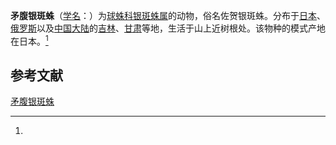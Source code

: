 {{Speciesbox
| name = 矛腹银斑蛛
| status = 
| status_system = 
| image = 
| genus = Argyrodes
| species = sagnaus
| authority = (Donitz et Strand, 1906)<ref name='id12979'>{{cite web| url =http://www.bioinfo.cn/db05/BjdwSpecies.php?action=view&id=12979| title =矛腹银斑蛛| work =《中国动物物种编目数据库》| publisher =中国科学院微生物研究所| author =中国科学院动物研究所| accessdate =2009-04-28| deadurl =yes| archiveurl =https://web.archive.org/web/20160305031212/http://www.bioinfo.cn/db05/BjdwSpecies.php?action=view&id=12979| archivedate =2016-03-05}}</ref>
}}

'''矛腹银斑蛛'''（[[学名|学名]]：{{lang|la|''Argyrodes sagnaus''}}）为[[球蛛科|球蛛科]][[银斑蛛属|银斑蛛属]]的动物，俗名佐贺银斑蛛。分布于[[日本|日本]]、[[俄罗斯|俄罗斯]]以及[[中国大陆|中国大陆]]的[[吉林|吉林]]、[[甘肃|甘肃]]等地，生活于山上近树根处。该物种的模式产地在日本。<ref name='id12979'/>

== 参考文献 ==
{{reflist}}

{{Wikispecies|Argyrodes sagnaus}}

[[Category:银斑蛛属|矛腹银斑蛛]]


{{蜘蛛小作品}}
